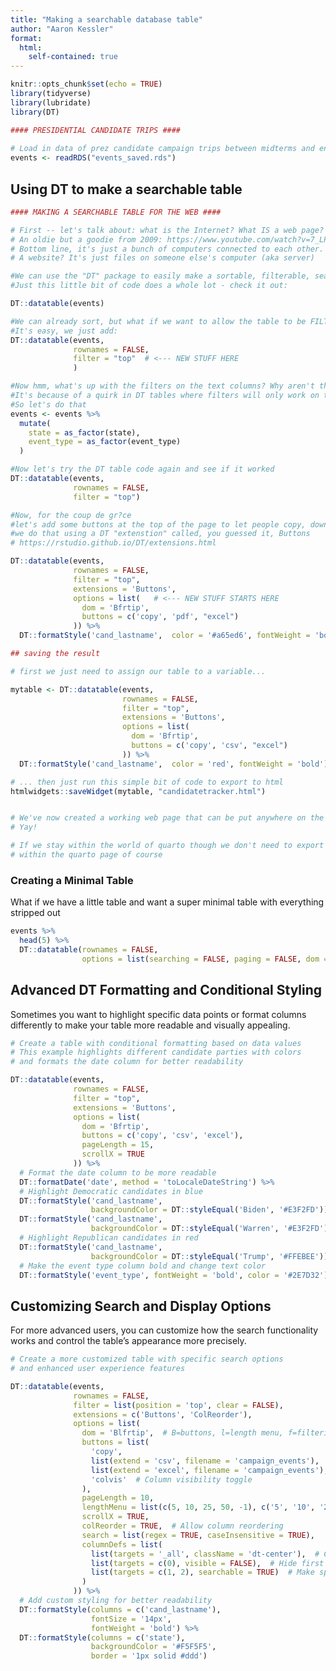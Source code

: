```yaml
---
title: "Making a searchable database table"
author: "Aaron Kessler"
format:
  html:
    self-contained: true
---
```


```r
knitr::opts_chunk$set(echo = TRUE)
library(tidyverse)
library(lubridate)
library(DT)

#### PRESIDENTIAL CANDIDATE TRIPS ####
   
# Load in data of prez candidate campaign trips between midterms and end of Jan
events <- readRDS("events_saved.rds")


```

## Using DT to make a searchable table

```r
#### MAKING A SEARCHABLE TABLE FOR THE WEB ####

# First -- let's talk about: what is the Internet? What IS a web page?
# An oldie but a goodie from 2009: https://www.youtube.com/watch?v=7_LPdttKXPc
# Bottom line, it's just a bunch of computers connected to each other. 
# A website? It's just files on someone else's computer (aka server)
```


```r
#We can use the "DT" package to easily make a sortable, filterable, searchable data table
#Just this little bit of code does a whole lot - check it out:

DT::datatable(events)

```


```r
#We can already sort, but what if we want to allow the table to be FILTERED too?
#It's easy, we just add:
DT::datatable(events, 
              rownames = FALSE, 
              filter = "top"  # <--- NEW STUFF HERE
              )
```


```r
#Now hmm, what's up with the filters on the text columns? Why aren't they working?
#It's because of a quirk in DT tables where filters will only work on text that is converted to a factor
#So let's do that
events <- events %>% 
  mutate(
    state = as_factor(state),
    event_type = as_factor(event_type)
  )
```


```r
#Now let's try the DT table code again and see if it worked
DT::datatable(events, 
              rownames = FALSE, 
              filter = "top")
```


```r
#Now, for the coup de gr?ce
#let's add some buttons at the top of the page to let people copy, download, etc
#we do that using a DT "extenstion" called, you guessed it, Buttons
# https://rstudio.github.io/DT/extensions.html

DT::datatable(events, 
              rownames = FALSE, 
              filter = "top", 
              extensions = 'Buttons', 
              options = list(   # <--- NEW STUFF STARTS HERE
                dom = 'Bfrtip',
                buttons = c('copy', 'pdf', "excel")
              )) %>%
  DT::formatStyle('cand_lastname',  color = '#a65ed6', fontWeight = 'bold')
```


```r
## saving the result

# first we just need to assign our table to a variable...

mytable <- DT::datatable(events, 
                         rownames = FALSE, 
                         filter = "top", 
                         extensions = 'Buttons', 
                         options = list(
                           dom = 'Bfrtip',
                           buttons = c('copy', 'csv', "excel")
                         )) %>%
  DT::formatStyle('cand_lastname',  color = 'red', fontWeight = 'bold') 

# ... then just run this simple bit of code to export to html
htmlwidgets::saveWidget(mytable, "candidatetracker.html")


# We've now created a working web page that can be put anywhere on the internet we choose
# Yay!

# If we stay within the world of quarto though we don't need to export it, we can just display it
# within the quarto page of course
```


### Creating a Minimal Table

What if we have a little table and want a super minimal table with everything stripped out
```r

events %>% 
  head(5) %>% 
  DT::datatable(rownames = FALSE, 
                options = list(searching = FALSE, paging = FALSE, dom = "tip")) 


```

## Advanced DT Formatting and Conditional Styling

Sometimes you want to highlight specific data points or format columns differently to make your table more readable and visually appealing.

```r
# Create a table with conditional formatting based on data values
# This example highlights different candidate parties with colors
# and formats the date column for better readability

DT::datatable(events, 
              rownames = FALSE, 
              filter = "top",
              extensions = 'Buttons', 
              options = list(
                dom = 'Bfrtip',
                buttons = c('copy', 'csv', 'excel'),
                pageLength = 15,
                scrollX = TRUE
              )) %>%
  # Format the date column to be more readable
  DT::formatDate('date', method = 'toLocaleDateString') %>%
  # Highlight Democratic candidates in blue
  DT::formatStyle('cand_lastname', 
                  backgroundColor = DT::styleEqual('Biden', '#E3F2FD')) %>%
  DT::formatStyle('cand_lastname', 
                  backgroundColor = DT::styleEqual('Warren', '#E3F2FD')) %>%
  # Highlight Republican candidates in red
  DT::formatStyle('cand_lastname', 
                  backgroundColor = DT::styleEqual('Trump', '#FFEBEE')) %>%
  # Make the event type column bold and change text color
  DT::formatStyle('event_type', fontWeight = 'bold', color = '#2E7D32')

```

## Customizing Search and Display Options

For more advanced users, you can customize how the search functionality works and control the table's appearance more precisely.

```r
# Create a more customized table with specific search options
# and enhanced user experience features

DT::datatable(events, 
              rownames = FALSE, 
              filter = list(position = 'top', clear = FALSE),
              extensions = c('Buttons', 'ColReorder'), 
              options = list(
                dom = 'Blfrtip',  # B=buttons, l=length menu, f=filtering, r=processing, t=table, i=info, p=pagination
                buttons = list(
                  'copy',
                  list(extend = 'csv', filename = 'campaign_events'),
                  list(extend = 'excel', filename = 'campaign_events'),
                  'colvis'  # Column visibility toggle
                ),
                pageLength = 10,
                lengthMenu = list(c(5, 10, 25, 50, -1), c('5', '10', '25', '50', 'All')),
                scrollX = TRUE,
                colReorder = TRUE,  # Allow column reordering
                search = list(regex = TRUE, caseInsensitive = TRUE),
                columnDefs = list(
                  list(targets = '_all', className = 'dt-center'),  # Center align all columns
                  list(targets = c(0), visible = FALSE),  # Hide first column if needed
                  list(targets = c(1, 2), searchable = TRUE)  # Make specific columns searchable
                )
              )) %>%
  # Add custom styling for better readability
  DT::formatStyle(columns = c('cand_lastname'), 
                  fontSize = '14px', 
                  fontWeight = 'bold') %>%
  DT::formatStyle(columns = c('state'), 
                  backgroundColor = '#F5F5F5',
                  border = '1px solid #ddd')

```

